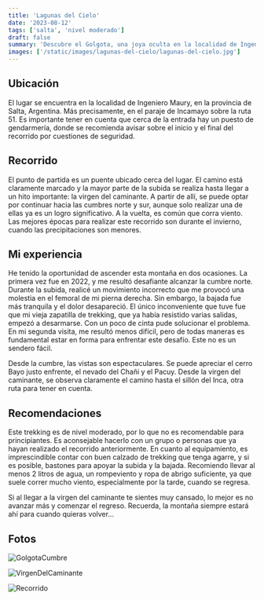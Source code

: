 ```yaml
---
title: 'Lagunas del Cielo'
date: '2023-08-12'
tags: ['salta', 'nivel moderado']
draft: false
summary: 'Descubre el Golgota, una joya oculta en la localidad de Ingeniero Maury, Salta.'
images: ['/static/images/lagunas-del-cielo/lagunas-del-cielo.jpg']
---
```


## Ubicación

El lugar se encuentra en la localidad de Ingeniero Maury, en la provincia de Salta, Argentina. Más precisamente, en el paraje de Incamayo sobre la ruta 51. Es importante tener en cuenta que cerca de la entrada hay un puesto de gendarmería, donde se recomienda avisar sobre el inicio y el final del recorrido por cuestiones de seguridad.

## Recorrido

El punto de partida es un puente ubicado cerca del lugar. El camino está claramente marcado y la mayor parte de la subida se realiza hasta llegar a un hito importante: la virgen del caminante. A partir de allí, se puede optar por continuar hacia las cumbres norte y sur, aunque solo realizar una de ellas ya es un logro significativo. A la vuelta, es común que corra viento. Las mejores épocas para realizar este recorrido son durante el invierno, cuando las precipitaciones son menores.

## Mi experiencia

He tenido la oportunidad de ascender esta montaña en dos ocasiones. La primera vez fue en 2022, y me resultó desafiante alcanzar la cumbre norte. Durante la subida, realicé un movimiento incorrecto que me provocó una molestia en el femoral de mi pierna derecha. Sin embargo, la bajada fue más tranquila y el dolor desapareció. El único inconveniente que tuve fue que mi vieja zapatilla de trekking, que ya había resistido varias salidas, empezó a desarmarse. Con un poco de cinta pude solucionar el problema. En mi segunda visita, me resultó menos difícil, pero de todas maneras es fundamental estar en forma para enfrentar este desafío. Este no es un sendero fácil.

Desde la cumbre, las vistas son espectaculares. Se puede apreciar el cerro Bayo justo enfrente, el nevado del Chañi y el Pacuy. Desde la virgen del caminante, se observa claramente el camino hasta el sillón del Inca, otra ruta para tener en cuenta.

## Recomendaciones

Este trekking es de nivel moderado, por lo que no es recomendable para principiantes. Es aconsejable hacerlo con un grupo o personas que ya hayan realizado el recorrido anteriormente. En cuanto al equipamiento, es imprescindible contar con buen calzado de trekking que tenga agarre, y si es posible, bastones para apoyar la subida y la bajada. Recomiendo llevar al menos 2 litros de agua, un rompeviento y ropa de abrigo suficiente, ya que suele correr mucho viento, especialmente por la tarde, cuando se regresa.

Si al llegar a la virgen del caminante te sientes muy cansado, lo mejor es no avanzar más y comenzar el regreso. Recuerda, la montaña siempre estará ahí para cuando quieras volver...

## Fotos

![GolgotaCumbre](/static/images/Golgota/GolgotaCumbre.jpg)

![VirgenDelCaminante](/static/images/Golgota/VirgenDelCaminante.jpg)

![Recorrido](/static/images/Golgota/Recorrido.png)

